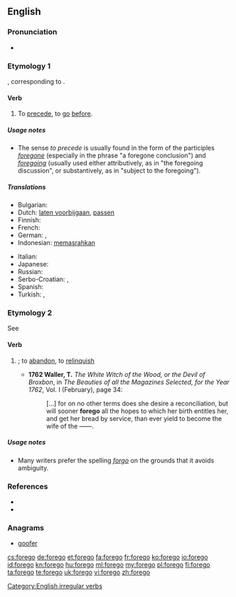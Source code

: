 ==English==

===Pronunciation===
* {{a|UK}} {{IPA|/fɔːˈɡəʊ/}}

===Etymology 1===
{{etyl|ang|en}} {{term/t|ang|foregān}}, corresponding to {{prefix|fore|go}}.

====Verb====
{{en-verb|foregoes|foregoing|forewent|foregone}}
# To [[precede]], to [[go]] [[before]].

=====Usage notes=====
* The sense ''to precede'' is usually found in the form of the participles ''[[foregone]]'' (especially in the phrase "a foregone conclusion") and ''[[foregoing]]'' (usually used either attributively, as in "the foregoing discussion", or substantively, as in "subject to the foregoing").

=====Translations=====
{{trans-top|to precede}}
* Bulgarian: {{t+|bg|предшествам|sc=Cyrl}}
* Dutch: [[laten voorbijgaan]], [[passen]]
* Finnish: {{t+|fi|edeltää}}
* French: {{t+|fr|précéder}}
* German: {{t-|de|vorangehen}}, {{t-|de|vorhergehen}}
* Indonesian: [[pasrah|memasrahkan]]
{{trans-mid}}
* Italian: {{t+|it|precedere}}
* Japanese: {{t-|ja|先んずる|tr=さきんずる, sakinzuru|sc=Jpan}}
* Russian: {{t+|ru|предшествовать|sc=Cyrl|tr=predšéstvovatʹ}} {{impf}}
* Serbo-Croatian: {{t-|sh|prethoditi}}, {{t-|sh|претходити}}
* Spanish: {{t-|es|preceder}}
* Turkish: {{t-|tr|önce gelmek}}, {{t-|tr|önce gitmek}}
{{trans-bottom}}

===Etymology 2===
See {{term|forgo|lang=en}}

====Verb====
{{en-verb|foregoes|foregoing|forewent|foregone}}
# {{alternative spelling of|forgo|nodot=1}}; to [[abandon]], to [[relinquish]]
#* '''1762 Waller, T.''' ''The White Witch of the Wood, or the Devil of Broxbon'', in ''The Beauties of all the Magazines Selected, for the Year 1762'', Vol. I (February), page 34:
#*: [&hellip;] for on no other terms does she desire a reconciliation, but will sooner '''forego''' all the hopes to which her birth entitles her, and get her bread by service, than ever yield to become the wife of the ——.

=====Usage notes=====
* Many writers prefer the spelling ''[[forgo]]'' on the grounds that it avoids ambiguity.

===References===
* {{R:Century 1911}}
* {{R:Webster 1913}}

===Anagrams===
* [[goofer#English|goofer]]

[[Category:English irregular verbs]]

[[cs:forego]]
[[de:forego]]
[[et:forego]]
[[fa:forego]]
[[fr:forego]]
[[ko:forego]]
[[io:forego]]
[[id:forego]]
[[kn:forego]]
[[hu:forego]]
[[ml:forego]]
[[my:forego]]
[[pl:forego]]
[[fi:forego]]
[[ta:forego]]
[[te:forego]]
[[uk:forego]]
[[vi:forego]]
[[zh:forego]]